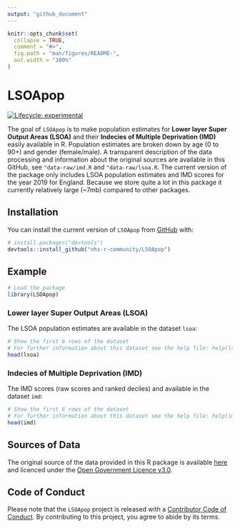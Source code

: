 ```yaml
---
output: "github_document"
---
```


<!-- README.md is generated from README.Rmd. Please edit that file -->

```r
knitr::opts_chunk$set(
  collapse = TRUE,
  comment = "#>",
  fig.path = "man/figures/README-",
  out.width = "100%"
)
```

# LSOApop

<!-- badges: start -->
[![Lifecycle: experimental](https://img.shields.io/badge/lifecycle-experimental-orange.svg)](https://lifecycle.r-lib.org/articles/stages.html#experimental)
<!-- badges: end -->

The goal of `LSOApop` is to make population estimates for **Lower layer Super Output Areas (LSOA)** and their **Indecies of Multiple Deprivation (IMD)** easily available in R.
Population estimates are broken down by age (0 to 90+) and gender (female/male).
A transparent description of the data processing and information about the original sources are available in this GitHub, see `"data-raw/imd.R` and `"data-raw/lsoa.R`.
The current version of the package only includes LSOA population estimates and IMD scores for the year 2019 for England. 
Because we store quite a lot in this package it currently relatively large (~7mb) compared to other packages.

## Installation

You can install the current version of `LSOApop` from [GitHub](https://github.com/nhs-r-community/LSOApop) with:

``` r
# install.packages("devtools")
devtools::install_github("nhs-r-community/LSOApop")
```

## Example

```r
# Load the package
library(LSOApop)
```

### Lower layer Super Output Areas (LSOA)

The LSOA population estimates are available in the dataset `lsoa`:

```r
# Show the first 6 rows of the dataset
# For further information about this dataset see the help file: help(lsoa)
head(lsoa)
```
### Indecies of Multiple Deprivation (IMD)

The IMD scores (raw scores and ranked deciles) and available in the dataset `imd`:

```r
# Show the first 6 rows of the dataset
# For further information about this dataset see the help file: help(imd)
head(imd)
```


## Sources of Data

The original source of the data provided in this R package is available [here](https://www.ons.gov.uk/peoplepopulationandcommunity/populationandmigration/populationestimates/datasets/lowersuperoutputareamidyearpopulationestimates) and licenced under the [Open Government Licence v3.0](http://www.nationalarchives.gov.uk/doc/open-government-licence/version/3/).


## Code of Conduct
  
Please note that the `LSOApop` project is released with a [Contributor Code of Conduct](https://contributor-covenant.org/version/2/0/CODE_OF_CONDUCT.html). 
By contributing to this project, you agree to abide by its terms.
